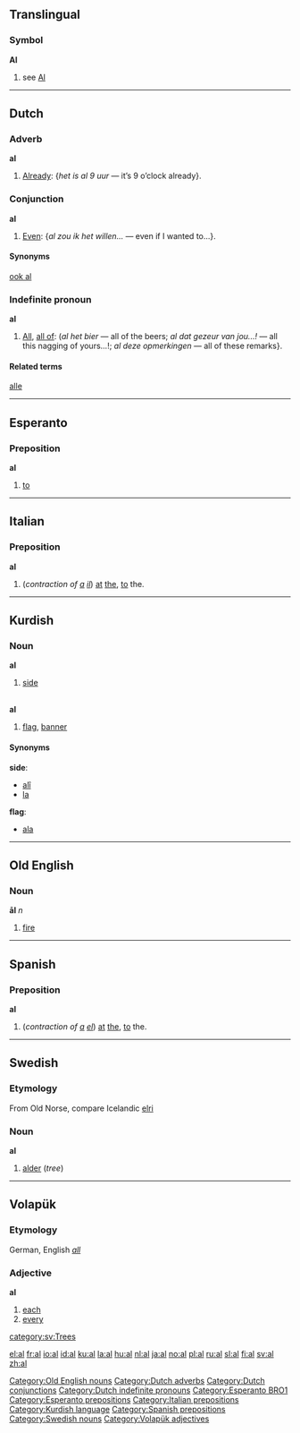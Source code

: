 {{see|Al|ål}}
==Translingual==

===Symbol===
'''Al'''

# see [[Al]]

----

==Dutch==

===Adverb===
'''al'''

# [[already|Already]]: {''het is al 9 uur'' — it’s 9 o’clock already}.

===Conjunction===
'''al'''
#[[even|Even]]: {''al zou ik het willen...'' — even if I wanted to...}.

====Synonyms====
[[ook al]]

===Indefinite pronoun===
'''al'''
#[[all|All]], [[all of]]: (''al het bier'' — all of the beers; ''al dat gezeur van jou...!'' — all this nagging of yours...!; ''al deze opmerkingen'' — all of these remarks}.

====Related terms====
[[alle]]

----

==Esperanto==
===Preposition===
'''al'''

#[[to]]

----

==Italian==
===Preposition===
'''al'''

# (''contraction of [[a#Italian|a]] [[il#Italian|il]]'') [[at]] [[the]], [[to]] the.

----

==Kurdish==
===Noun===
'''al''' {{m}}
# [[side]]
<p><br>
'''al''' {{f}}
# [[flag]], [[banner]]

====Synonyms====
'''side''':
*[[alî#Kurdish|alî]]
*[[la#Kurdish|la]]

'''flag''':
*[[ala#Kurdish|ala]]

----

==Old English==
===Noun===
'''āl''' ''n''

# [[fire]]

[[Category:Old English nouns]]

----

==Spanish==
===Preposition===
'''al''' {{m}} {{s}}

# (''contraction of [[a#Spanish|a]] [[el#Spanish|el]]'') [[at]] [[the]], [[to]] the.

----

==Swedish==
{{sv-noun|gender=Common|al|alen|alar|alarna|als|alens|alars|alarnas}}
===Etymology===
From Old Norse, compare Icelandic [[elri]]
===Noun===
'''al'''

#[[alder]] (''tree'')

----

==Volapük==
===Etymology===
German, English ''[[all]]''
===Adjective===
'''al'''

#[[each]]
#[[every]]

[[Category:Dutch adverbs]]
[[Category:Dutch conjunctions]]
[[Category:Dutch indefinite pronouns]]
[[Category:Esperanto BRO1]]
[[Category:Esperanto prepositions]]
[[Category:Italian prepositions]]
[[Category:Kurdish language]]
[[Category:Spanish prepositions]]
[[category:sv:Trees]]
[[Category:Swedish nouns]]
[[Category:Volapük adjectives]]

[[el:al]]
[[fr:al]]
[[io:al]]
[[id:al]]
[[ku:al]]
[[la:al]]
[[hu:al]]
[[nl:al]]
[[ja:al]]
[[no:al]]
[[pl:al]]
[[ru:al]]
[[sl:al]]
[[fi:al]]
[[sv:al]]
[[zh:al]]